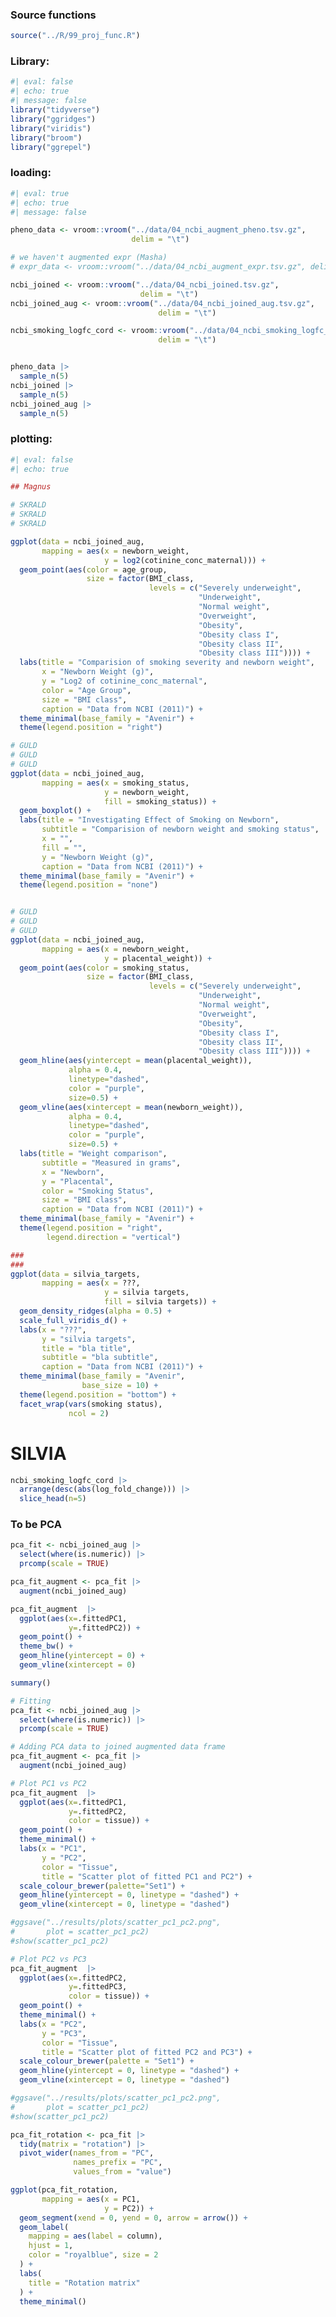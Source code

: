 ### Source functions

```r
source("../R/99_proj_func.R")
```

### Library:

```r
#| eval: false 
#| echo: true
#| message: false
library("tidyverse")
library("ggridges")
library("viridis")
library("broom")
library("ggrepel")
```

### loading:

```r
#| eval: true
#| echo: true
#| message: false

pheno_data <- vroom::vroom("../data/04_ncbi_augment_pheno.tsv.gz",
                           delim = "\t")

# we haven't augmented expr (Masha)
# expr_data <- vroom::vroom("../data/04_ncbi_augment_expr.tsv.gz", delim = "\t")

ncbi_joined <- vroom::vroom("../data/04_ncbi_joined.tsv.gz",
                             delim = "\t")
ncbi_joined_aug <- vroom::vroom("../data/04_ncbi_joined_aug.tsv.gz",
                                 delim = "\t")

ncbi_smoking_logfc_cord <- vroom::vroom("../data/04_ncbi_smoking_logfc_cord_blood.tsv.gz",
                                 delim = "\t")


pheno_data |> 
  sample_n(5)
ncbi_joined |> 
  sample_n(5)
ncbi_joined_aug |> 
  sample_n(5)
```

### plotting:

```r
#| eval: false 
#| echo: true

## Magnus

# SKRALD
# SKRALD
# SKRALD

ggplot(data = ncbi_joined_aug,
       mapping = aes(x = newborn_weight,
                     y = log2(cotinine_conc_maternal))) +
  geom_point(aes(color = age_group,
                 size = factor(BMI_class,
                               levels = c("Severely underweight",
                                          "Underweight",
                                          "Normal weight", 
                                          "Overweight",
                                          "Obesity", 
                                          "Obesity class I",
                                          "Obesity class II", 
                                          "Obesity class III")))) + 
  labs(title = "Comparision of smoking severity and newborn weight",
       x = "Newborn Weight (g)",
       y = "Log2 of cotinine_conc_maternal",
       color = "Age Group",
       size = "BMI class",
       caption = "Data from NCBI (2011)") +
  theme_minimal(base_family = "Avenir") + 
  theme(legend.position = "right") 

# GULD
# GULD
# GULD
ggplot(data = ncbi_joined_aug,
       mapping = aes(x = smoking_status,
                     y = newborn_weight,
                     fill = smoking_status)) +
  geom_boxplot() +
  labs(title = "Investigating Effect of Smoking on Newborn",
       subtitle = "Comparision of newborn weight and smoking status",
       x = "",
       fill = "",
       y = "Newborn Weight (g)",
       caption = "Data from NCBI (2011)") +
  theme_minimal(base_family = "Avenir") + 
  theme(legend.position = "none") 


# GULD
# GULD 
# GULD
ggplot(data = ncbi_joined_aug,
       mapping = aes(x = newborn_weight,
                     y = placental_weight)) +
  geom_point(aes(color = smoking_status,
                 size = factor(BMI_class,
                               levels = c("Severely underweight",
                                          "Underweight",
                                          "Normal weight", 
                                          "Overweight",
                                          "Obesity", 
                                          "Obesity class I",
                                          "Obesity class II", 
                                          "Obesity class III")))) + 
  geom_hline(aes(yintercept = mean(placental_weight)),
             alpha = 0.4,
             linetype="dashed",
             color = "purple", 
             size=0.5) +
  geom_vline(aes(xintercept = mean(newborn_weight)),
             alpha = 0.4,
             linetype="dashed",
             color = "purple", 
             size=0.5) +
  labs(title = "Weight comparison",
       subtitle = "Measured in grams",
       x = "Newborn",
       y = "Placental",
       color = "Smoking Status",
       size = "BMI class",
       caption = "Data from NCBI (2011)") +
  theme_minimal(base_family = "Avenir") + 
  theme(legend.position = "right",
        legend.direction = "vertical") 

### 
###
ggplot(data = silvia_targets,
       mapping = aes(x = ???,
                     y = silvia targets,
                     fill = silvia targets)) +
  geom_density_ridges(alpha = 0.5) +
  scale_full_viridis_d() +
  labs(x = "???",
       y = "silvia targets",
       title = "bla title",
       subtitle = "bla subtitle",
       caption = "Data from NCBI (2011)") +
  theme_minimal(base_family = "Avenir",
                base_size = 10) +
  theme(legend.position = "bottom") +
  facet_wrap(vars(smoking status),
             ncol = 2)

```

# SILVIA

```r
ncbi_smoking_logfc_cord |> 
  arrange(desc(abs(log_fold_change))) |> 
  slice_head(n=5)
```

### To be PCA

```r
pca_fit <- ncbi_joined_aug |>
  select(where(is.numeric)) |>
  prcomp(scale = TRUE)

pca_fit_augment <- pca_fit |> 
  augment(ncbi_joined_aug)

pca_fit_augment  |> 
  ggplot(aes(x=.fittedPC1, 
             y=.fittedPC2)) + 
  geom_point() +
  theme_bw() +
  geom_hline(yintercept = 0) + 
  geom_vline(xintercept = 0)

summary()
```

```r
# Fitting
pca_fit <- ncbi_joined_aug |>
  select(where(is.numeric)) |>
  prcomp(scale = TRUE)

# Adding PCA data to joined augmented data frame
pca_fit_augment <- pca_fit |> 
  augment(ncbi_joined_aug)
```

```r
# Plot PC1 vs PC2
pca_fit_augment  |> 
  ggplot(aes(x=.fittedPC1, 
             y=.fittedPC2,
             color = tissue)) + 
  geom_point() +
  theme_minimal() +
  labs(x = "PC1",
       y = "PC2",
       color = "Tissue",
       title = "Scatter plot of fitted PC1 and PC2") +
  scale_colour_brewer(palette="Set1") +
  geom_hline(yintercept = 0, linetype = "dashed") + 
  geom_vline(xintercept = 0, linetype = "dashed")

#ggsave("../results/plots/scatter_pc1_pc2.png", 
#       plot = scatter_pc1_pc2)
#show(scatter_pc1_pc2)
```

```r
# Plot PC2 vs PC3
pca_fit_augment  |> 
  ggplot(aes(x=.fittedPC2, 
             y=.fittedPC3,
             color = tissue)) + 
  geom_point() +
  theme_minimal() +
  labs(x = "PC2",
       y = "PC3",
       color = "Tissue",
       title = "Scatter plot of fitted PC2 and PC3") +
  scale_colour_brewer(palette = "Set1") +
  geom_hline(yintercept = 0, linetype = "dashed") + 
  geom_vline(xintercept = 0, linetype = "dashed")

#ggsave("../results/plots/scatter_pc1_pc2.png", 
#       plot = scatter_pc1_pc2)
#show(scatter_pc1_pc2)
```

```r
pca_fit_rotation <- pca_fit |> 
  tidy(matrix = "rotation") |> 
  pivot_wider(names_from = "PC",
              names_prefix = "PC",
              values_from = "value")

ggplot(pca_fit_rotation,
       mapping = aes(x = PC1,
                     y = PC2)) +
  geom_segment(xend = 0, yend = 0, arrow = arrow()) +
  geom_label(
    mapping = aes(label = column),
    hjust = 1, 
    color = "royalblue", size = 2
  ) +
  labs(
    title = "Rotation matrix"
  ) +
  theme_minimal()

```
